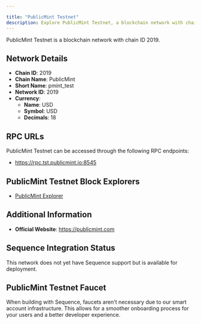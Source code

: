 ```yaml
---

title: "PublicMint Testnet"
description: Explore PublicMint Testnet, a blockchain network with chain ID 2019. Learn about its native currency, USD, and how to interact with the network.
---
```




PublicMint Testnet is a blockchain network with chain ID 2019.

## Network Details

- **Chain ID**: 2019
- **Chain Name**: PublicMint
- **Short Name**: pmint_test
- **Network ID**: 2019
- **Currency**: 
  - **Name**: USD
  - **Symbol**: USD
  - **Decimals**: 18

## RPC URLs

PublicMint Testnet can be accessed through the following RPC endpoints:

- https://rpc.tst.publicmint.io:8545

## PublicMint Testnet Block Explorers

- [PublicMint Explorer](https://explorer.tst.publicmint.io)

## Additional Information

- **Official Website**: https://publicmint.com

## Sequence Integration Status

This network does not yet have Sequence support but is available for deployment.

## PublicMint Testnet Faucet

When building with Sequence, faucets aren't necessary due to our smart account infrastructure. This allows for a smoother onboarding process for your users and a better developer experience.
